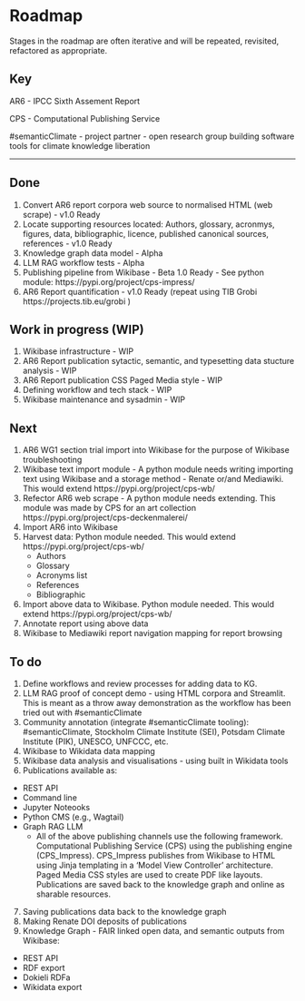 # Roadmap

Stages in the roadmap are often iterative and will be repeated, revisited, refactored as appropriate.

## Key {.unnumbered}

AR6 - IPCC Sixth Assement Report 

CPS - Computational Publishing Service

#semanticClimate - project partner - open research group building software tools for climate knowledge liberation

---

## Done

1. Convert AR6 report corpora web source to normalised HTML (web scrape) - v1.0 Ready
1. Locate supporting resources located: Authors, glossary, acronmys, figures, data, bibliographic, licence, published canonical sources, references - v1.0 Ready
1. Knowledge graph data model - Alpha 
1. LLM RAG workflow tests - Alpha
1. Publishing pipeline from Wikibase - Beta 1.0 Ready - See python module: https://pypi.org/project/cps-impress/
1. AR6 Report quantification - v1.0 Ready (repeat using TIB Grobi https://projects.tib.eu/grobi )

## Work in progress (WIP)

1. Wikibase infrastructure - WIP
1. AR6 Report publication sytactic, semantic, and typesetting data stucture analysis - WIP
1. AR6 Report publication CSS Paged Media style - WIP
1. Defining workflow and tech stack - WIP
1. Wikibase maintenance and sysadmin - WIP

## Next

1. AR6 WG1 section trial import into Wikibase for the purpose of Wikibase troubleshooting
1. Wikibase text import module - A python module needs writing importing text using Wikibase and a storage method - Renate or/and Mediawiki. This would extend https://pypi.org/project/cps-wb/
1. Refector AR6 web scrape - A python module needs extending. This module was made by CPS for an art collection https://pypi.org/project/cps-deckenmalerei/
1. Import AR6 into Wikibase
1. Harvest data: Python module needed. This would extend https://pypi.org/project/cps-wb/
   - Authors
   - Glossary
   - Acronyms list
   - References
   - Bibliographic
1. Import above data to Wikibase. Python module needed. This would extend https://pypi.org/project/cps-wb/
1. Annotate report using above data
1. Wikibase to Mediawiki report navigation mapping for report browsing

## To do

1. Define workflows and review processes for adding data to KG.
1. LLM RAG proof of concept demo - using HTML corpora and Streamlit. This is meant as a throw away demonstration as the workflow has been tried out with #semanticClimate
1. Community annotation (integrate #semanticClimate tooling): #semanticClimate, Stockholm Climate Institute (SEI), Potsdam Climate Institute (PIK), UNESCO, UNFCCC, etc.
1. Wikibase to Wikidata data mapping
1. Wikibase data analysis and visualisations - using built in Wikidata tools
1. Publications available as:
  - REST API
  - Command line 
  - Jupyter Noteooks
  - Python CMS (e.g., Wagtail)
  - Graph RAG LLM 
      - All of the above publishing channels use the following framework. Computational Publishing Service (CPS) using the publishing engine (CPS_Impress). CPS_Impress publishes from Wikibase to HTML using Jinja templating in a 'Model View Controller' architecture. Paged Media CSS styles are used to create PDF like layouts. Publications are saved back to the knowledge graph and online as sharable resources.
7. Saving publications data back to the knowledge graph
8. Making Renate DOI deposits of publications
9. Knowledge Graph - FAIR linked open data, and semantic outputs from Wikibase:
  - REST API
  - RDF export
  - Dokieli RDFa
  - Wikidata export
